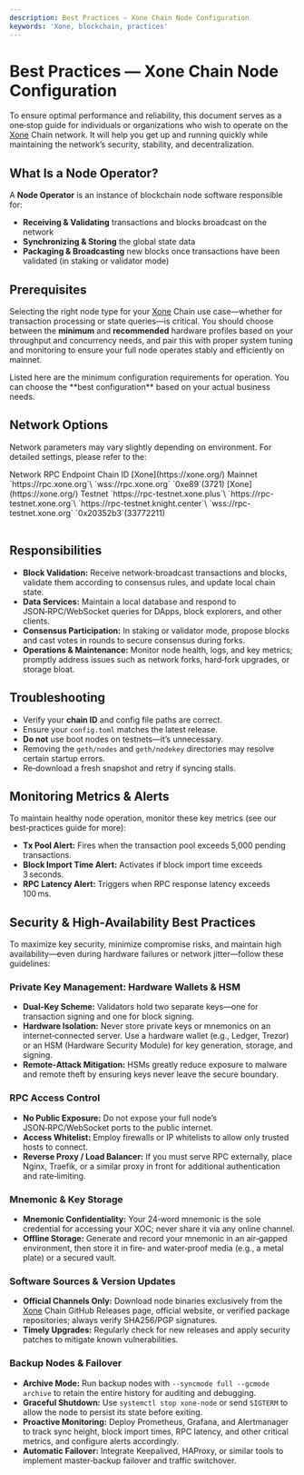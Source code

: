 ```yaml
---
description: Best Practices — Xone Chain Node Configuration
keywords: 'Xone, blockchain, practices'
---
```


# Best Practices — Xone Chain Node Configuration

To ensure optimal performance and reliability, this document serves as a one‑stop guide for individuals or organizations who wish to operate on the [Xone](https://xone.org/) Chain network. It will help you get up and running quickly while maintaining the network’s security, stability, and decentralization.

## What Is a Node Operator?

A **Node Operator** is an instance of blockchain node software responsible for:

* **Receiving & Validating** transactions and blocks broadcast on the network
* **Synchronizing & Storing** the global state data
* **Packaging & Broadcasting** new blocks once transactions have been validated (in staking or validator mode)

## Prerequisites

Selecting the right node type for your [Xone](https://xone.org/) Chain use case—whether for transaction processing or state queries—is critical. You should choose between the **minimum** and **recommended** hardware profiles based on your throughput and concurrency needs, and pair this with proper system tuning and monitoring to ensure your full node operates stably and efficiently on mainnet.

<NodeOperatore />

<Callout type="warning" emoji="⚠️">
  Listed here are the minimum configuration requirements for operation. You can choose the **best configuration** based on your actual business needs.
</Callout>

## Network Options

Network parameters may vary slightly depending on environment. For detailed settings, please refer to the:

<div className="overflow-x-auto">
  <Table key={new Date().getTime()} removeWrapper aria-label="json prc endpoint table" className="mt-2">
    <TableHeader>
      <TableColumn key="Network">Network</TableColumn>
      <TableColumn key="Endpoint">RPC Endpoint</TableColumn>
      <TableColumn key="id">Chain ID</TableColumn>
    </TableHeader>
    <TableBody>
      <TableRow key="1">
        <TableCell>[Xone](https://xone.org/) Mainnet</TableCell>
        <TableCell>
        `https://rpc.xone.org`\
        `wss://rpc.xone.org`
        </TableCell>
        <TableCell>`0xe89`(3721)</TableCell>
      </TableRow>
      <TableRow key="2">
        <TableCell>[Xone](https://xone.org/) Testnet</TableCell>
        <TableCell>
        `https://rpc-testnet.xone.plus`\
        `https://rpc-testnet.xone.org`\
        `https://rpc-testnet.knight.center`\
        `wss://rpc-testnet.xone.org`
        </TableCell>
        <TableCell>`0x20352b3`(33772211)</TableCell>
      </TableRow>
    </TableBody>
  </Table>
</div>

## Responsibilities

* **Block Validation:** Receive network‑broadcast transactions and blocks, validate them according to consensus rules, and update local chain state.
* **Data Services:** Maintain a local database and respond to JSON‑RPC/WebSocket queries for DApps, block explorers, and other clients.
* **Consensus Participation:** In staking or validator mode, propose blocks and cast votes in rounds to secure consensus during forks.
* **Operations & Maintenance:** Monitor node health, logs, and key metrics; promptly address issues such as network forks, hard‑fork upgrades, or storage bloat.

## Troubleshooting

* Verify your **chain ID** and config file paths are correct.
* Ensure your `config.toml` matches the latest release.
* **Do not** use boot nodes on testnets—it’s unnecessary.
* Removing the `geth/nodes` and `geth/nodekey` directories may resolve certain startup errors.
* Re‑download a fresh snapshot and retry if syncing stalls.

## Monitoring Metrics & Alerts

To maintain healthy node operation, monitor these key metrics (see our <Link className='text-primaryHue' isExternal showAnchorIcon href="/developers/operators/monitoring">best‑practices guide</Link> for more):

* **Tx Pool Alert:** Fires when the transaction pool exceeds 5,000 pending transactions.
* **Block Import Time Alert:** Activates if block import time exceeds 3 seconds.
* **RPC Latency Alert:** Triggers when RPC response latency exceeds 100 ms.

## Security & High‑Availability Best Practices

To maximize key security, minimize compromise risks, and maintain high availability—even during hardware failures or network jitter—follow these guidelines:

### Private Key Management: Hardware Wallets & HSM

* **Dual‑Key Scheme:** Validators hold two separate keys—one for transaction signing and one for block signing.
* **Hardware Isolation:** Never store private keys or mnemonics on an internet‑connected server. Use a hardware wallet (e.g., Ledger, Trezor) or an HSM (Hardware Security Module) for key generation, storage, and signing.
* **Remote‑Attack Mitigation:** HSMs greatly reduce exposure to malware and remote theft by ensuring keys never leave the secure boundary.

### RPC Access Control

* **No Public Exposure:** Do not expose your full node’s JSON‑RPC/WebSocket ports to the public internet.
* **Access Whitelist:** Employ firewalls or IP whitelists to allow only trusted hosts to connect.
* **Reverse Proxy / Load Balancer:** If you must serve RPC externally, place Nginx, Traefik, or a similar proxy in front for additional authentication and rate‑limiting.

### Mnemonic & Key Storage

* **Mnemonic Confidentiality:** Your 24‑word mnemonic is the sole credential for accessing your XOC; never share it via any online channel.
* **Offline Storage:** Generate and record your mnemonic in an air‑gapped environment, then store it in fire‑ and water‑proof media (e.g., a metal plate) or a secured vault.

### Software Sources & Version Updates

* **Official Channels Only:** Download node binaries exclusively from the [Xone](https://xone.org/) Chain GitHub Releases page, official website, or verified package repositories; always verify SHA256/PGP signatures.
* **Timely Upgrades:** Regularly check for new releases and apply security patches to mitigate known vulnerabilities.

### Backup Nodes & Failover

* **Archive Mode:** Run backup nodes with `--syncmode full --gcmode archive` to retain the entire history for auditing and debugging.
* **Graceful Shutdown:** Use `systemctl stop xone-node` or send `SIGTERM` to allow the node to persist its state before exiting.
* **Proactive Monitoring:** Deploy <Link className='text-primaryHue' isExternal showAnchorIcon href="https://prometheus.io/">Prometheus</Link>, <Link className='text-primaryHue' isExternal showAnchorIcon href="https://grafana.com/">Grafana</Link>, and <Link className='text-primaryHue' isExternal showAnchorIcon href="https://prometheus.io/docs/alerting/latest/alertmanager/">Alertmanager</Link> to track sync height, block import times, RPC latency, and other critical metrics, and configure alerts accordingly.
* **Automatic Failover:** Integrate <Link className='text-primaryHue' isExternal showAnchorIcon href="https://keepalived.readthedocs.io/en/latest/introduction.html">Keepalived</Link>, <Link className='text-primaryHue' isExternal showAnchorIcon href="https://www.haproxy.org/">HAProxy</Link>, or similar tools to implement master‑backup failover and traffic switchover.
